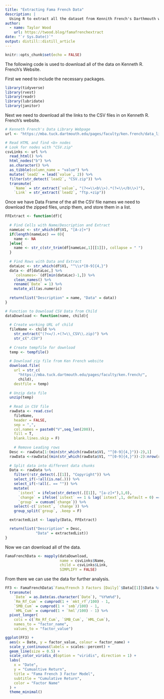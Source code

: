 ```yaml
---
title: "Extracting Fama French Data"
description: |
  Using R to extract all the dataset from Kennith French's Darthmouth website.
author:
  - name: Taylor Wood
    url: https://twood.blog/famafrenchextract
date: "`r Sys.Date()`"
output: distill::distill_article
---
```


```r
knitr::opts_chunk$set(echo = FALSE)
```
The following code is used to download all of the data on Kenneth R. French's Website.  

First we need to include the necessary packages.  

```r
library(tidyverse)
library(rvest)
library(readr)
library(lubridate)
library(janitor)
```



Next we need to download all the links to the CSV files in 
on Kenneth R. French's website.  

```r
# Kenneth French's Data Library Webpage
url <- "https://mba.tuck.dartmouth.edu/pages/faculty/ken.french/data_library.html"

# Read HTML and find <b> nodes
# Look for nodes with "CSV.zip" 
csvLinks <- url %>%
  read_html() %>%
  html_nodes("b") %>%
  as.character() %>%
  as_tibble(column_name = "value") %>%
  mutate(`lead2` = lead(`value`, 2)) %>%
  filter(str_detect(`lead2`, "CSV.zip")) %>%
  transmute(
    `Name` = str_extract(`value`, "(?<=\\<b\\>).*(?=\\</b\\>)"),
    `Link` = str_extract(`lead2`, "ftp.+zip"))
```



Once we have Data Frame of the all the CSV file names we need to download the
zipped files, unzip them, and store them in a list.  

```r
FFExtract <- function(df){
  
  # Find Cells with Name/Description and Extract
  nameLoc <- str_which(df$V1, "[A-z]+")
  if(length(nameLoc) == 0){
    name <- NA
  }else{
    name <- str_c(str_trim(df[nameLoc,1][[1]]), collapse = " ")
  }
  
  # Find Rows with Data and Extract
  dataLoc <- str_which(df$V1, "^\\s*[0-9]{4,}")
  data <- df[dataLoc,] %>%
    `colnames<-`(df[min(dataLoc)-1,]) %>%
    clean_names() %>%
    rename(`Date` = 1) %>%
    mutate_all(as.numeric)
  
  return(list("Description" = name, "Data" = data))
}

# Function to Download CSV Data from Child
dataDownload <- function(name, child){
  
  # Create working URL of child 
  fileName <- child %>%
    str_extract("(?<=/).+(?=\\_CSV\\.zip)") %>%
    str_c(".CSV")
  
  # Create tempfile for download
  temp <- tempfile()
  
  # Download zip file from Ken French website
  download.file(
    url = str_c(
      "https://mba.tuck.dartmouth.edu/pages/faculty/ken.french/",
      child),
    destfile = temp)
  
  # Unzip data file
  unzip(temp)
  
  # Read in CSV file
  rawData <- read.csv(
    fileName,
    header = FALSE,
    sep = ",",
    col.names = paste0("V",seq_len(200)),
    fill = T,
    blank.lines.skip = F)
  
    # Remove Leading rows
  Desc <- rawData[1:(min(str_which(rawData$V1, "^[0-9]{4,}"))-2),1]
  rawData <-rawData[(min(str_which(rawData$V1, "^[0-9]{4,}"))-2):nrow(rawData),]
  
  # Split data into different data chunks
  Data <- rawData %>% 
    filter(!str_detect(.[[1]], "Copyright")) %>%
    select_if(~!all(is.na(.))) %>%
    select_if(~!all(. == "")) %>%
    mutate(
      `istext` = ifelse(str_detect(.[[1]], "[a-z]+"),1,0),
      `change` = ifelse(`istext` == 1 & lag(`istext`,1, default = 0) == 0 , 1, 0),
      `group` = cumsum(`change`)) %>%
    select(-c(`istext`, `change`)) %>%
    group_split(`group`, .keep = F)

  extractedList <- lapply(Data, FFExtract)

  return(list("Description" = Desc,
              "Data" = extractedList))
}
```

Now we can download all of the data.  

```r
FamaFrenchData <- mapply(dataDownload, 
                         name = csvLinks$Name,
                         child = csvLinks$Link,
                         SIMPLIFY = FALSE)
```

From there we can use the data for further analysis.  

```r
FF3 <- FamaFrenchData$`Fama/French 3 Factors [Daily]`$Data[[1]]$Data %>%
  transmute(
    `Date` = as.Date(as.character(`Date`), "%Y%m%d"),
    `Rm_Rf_Cum` = cumprod(1 + `mkt_rf`/100) - 1,
    `SMB_Cum` = cumprod(1 + `smb`/100) - 1,
    `HML_Cum` = cumprod(1 + `hml`/100) - 1) %>%
  pivot_longer(
    cols = c(`Rm_Rf_Cum`, `SMB_Cum`, `HML_Cum`),
    names_to = "factor_name",
    values_to = "factor_value")

ggplot(FF3) +
  aes(x = Date, y = factor_value, colour = factor_name) +
  scale_y_continuous(labels = scales::percent) +
  geom_line(size = 0.5) +
  scale_color_viridis_d(option = "viridis", direction = 1) +
  labs(
    x = "Date",
    y = "Cumualtive Return",
    title = "Fama French 3 Factor Model",
    subtitle = "Cumulative Return",
    color = "Factor Name"
  ) +
  theme_minimal()
```

